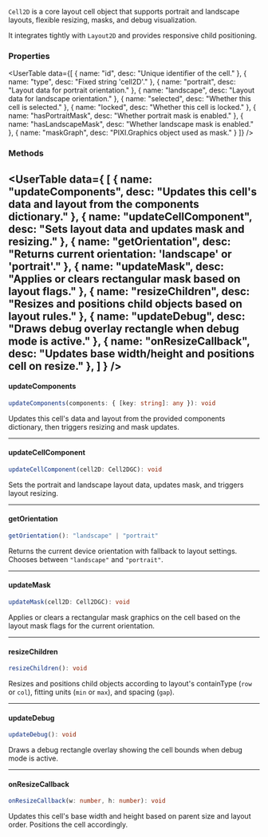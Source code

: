 
<SpecialHeader
  title="Cell2D"
  extendsClass="PIXI.Container"
  extendsClassLink="https://pixijs.download/release/docs/PIXI.Container.html"
  implementsClass="StudioObject2D"
  implementsClassLink="/studio-docs/2d/objects/studio-object-2d"
  usesComponent="cell2D component"
  usesComponentLink="/studio-docs/2d/components/layout-cell-component"
/>

`Cell2D` is a core layout cell object that supports portrait and landscape layouts, flexible resizing, masks, and debug visualization.

It integrates tightly with `Layout2D` and provides responsive child positioning.

### Properties

<UserTable data={[
  { name: "id", desc: "Unique identifier of the cell." },
  { name: "type", desc: "Fixed string 'cell2D'." },
  { name: "portrait", desc: "Layout data for portrait orientation." },
  { name: "landscape", desc: "Layout data for landscape orientation." },
  { name: "selected", desc: "Whether this cell is selected." },
  { name: "locked", desc: "Whether this cell is locked." },
  { name: "hasPortraitMask", desc: "Whether portrait mask is enabled." },
  { name: "hasLandscapeMask", desc: "Whether landscape mask is enabled." },
  { name: "maskGraph", desc: "PIXI.Graphics object used as mask." }
]} />

### Methods
<UserTable data={
[
{ name: "updateComponents", desc: "Updates this cell's data and layout from the components dictionary." },
{ name: "updateCellComponent", desc: "Sets layout data and updates mask and resizing." },
{ name: "getOrientation", desc: "Returns current orientation: 'landscape' or 'portrait'." },
{ name: "updateMask", desc: "Applies or clears rectangular mask based on layout flags." },
{ name: "resizeChildren", desc: "Resizes and positions child objects based on layout rules." },
{ name: "updateDebug", desc: "Draws debug overlay rectangle when debug mode is active." },
{ name: "onResizeCallback", desc: "Updates base width/height and positions cell on resize." },
]
} />
---

#### updateComponents

```ts
updateComponents(components: { [key: string]: any }): void
````

Updates this cell's data and layout from the provided components dictionary, then triggers resizing and mask updates.

<InnerHeader title="Parameters" />
<UserTable data={[
  { name: "components", desc: "Dictionary of components." }
]} />

---

#### updateCellComponent

```ts
updateCellComponent(cell2D: Cell2DGC): void
```

Sets the portrait and landscape layout data, updates mask, and triggers layout resizing.

<InnerHeader title="Parameters" />
<UserTable data={[
  { name: "cell2D", desc: "The cell2D component data object containing layout properties." }
]} />

---

#### getOrientation

```ts
getOrientation(): "landscape" | "portrait"
```

Returns the current device orientation with fallback to layout settings. Chooses between `"landscape"` and `"portrait"`.

---

#### updateMask

```ts
updateMask(cell2D: Cell2DGC): void
```

Applies or clears a rectangular mask graphics on the cell based on the layout mask flags for the current orientation.

<InnerHeader title="Parameters" />
<UserTable data={[
  { name: "cell2D", desc: "The cell2D component data used to determine mask state." }
]} />

---

#### resizeChildren

```ts
resizeChildren(): void
```

Resizes and positions child objects according to layout's containType (`row` or `col`), fitting units (`min` or `max`), and spacing (`gap`).

---

#### updateDebug

```ts
updateDebug(): void
```

Draws a debug rectangle overlay showing the cell bounds when debug mode is active.

---

#### onResizeCallback

```ts
onResizeCallback(w: number, h: number): void
```

Updates this cell's base width and height based on parent size and layout order. Positions the cell accordingly.

<InnerHeader title="Parameters" />
<UserTable data={[
  { name: "w", desc: "New width of the parent or container." },
  { name: "h", desc: "New height of the parent or container." }
]} />
